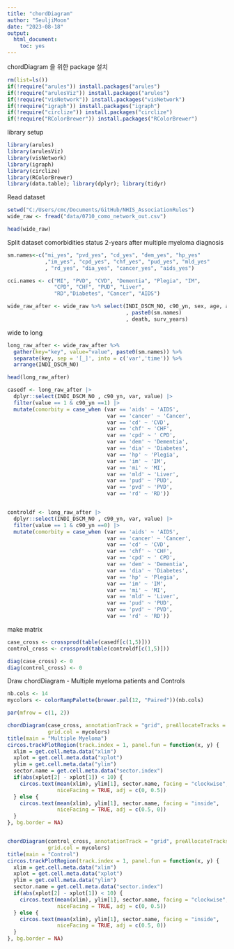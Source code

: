 ---
title: "chordDiagram"
author: "SeuljiMoon"
date: "2023-08-18"
output: 
  html_document: 
    toc: yes
---

chordDiagram 을 위한 package 설치

```{r echo=T , message=F}
rm(list=ls())
if(!require("arules")) install.packages("arules")
if(!require("arulesViz")) install.packages("arules")
if(!require("visNetwork")) install.packages("visNetwork")
if(!require("igraph")) install.packages("igraph")
if(!require("circlize")) install.packages("circlize")
if(!require("RColorBrewer")) install.packages("RColorBrewer")
```

library setup
```{r library}
library(arules)
library(arulesViz)
library(visNetwork)
library(igraph) 
library(circlize) 
library(RColorBrewer) 
library(data.table); library(dplyr); library(tidyr)
```

Read dataset
```{r read dataset}
setwd("C:/Users/cmc/Documents/GitHub/NHIS_AssociationRules")
wide_raw <- fread("data/0710_como_network_out.csv")

head(wide_raw)
```

Split dataset
comorbidities status 2-years after multiple myeloma diagnosis

```{r split dataset}
sm.names<-c("mi_yes", "pvd_yes", "cd_yes", "dem_yes", "hp_yes"
            ,"im_yes", "cpd_yes", "chf_yes", "pud_yes", "mld_yes"
            , "rd_yes", "dia_yes", "cancer_yes", "aids_yes")

cci.names <- c("MI", "PVD", "CVD", "Dementia", "Plegia", "IM",
               "CPD", "CHF", "PUD", "Liver",
               "RD","Diabetes", "Cancer", "AIDS")

wide_raw_after <- wide_raw %>% select(INDI_DSCM_NO, c90_yn, sex, age, ageg4, insu_g2
                                      , paste0(sm.names)
                                      , death, surv_years)
```


wide to long
```{r wide to long form}
long_raw_after <- wide_raw_after %>% 
  gather(key="key", value="value", paste0(sm.names)) %>% 
  separate(key, sep = '[_]', into = c('var','time')) %>% 
  arrange(INDI_DSCM_NO)

head(long_raw_after)
```

```{r case control dataset}
casedf <- long_raw_after |>
  dplyr::select(INDI_DSCM_NO , c90_yn, var, value) |> 
  filter(value == 1 & c90_yn ==1) |> 
  mutate(comorbity = case_when (var == 'aids' ~ 'AIDS', 
                                var == 'cancer' ~ 'Cancer', 
                                var == 'cd' ~ 'CVD',
                                var == 'chf' ~ 'CHF',
                                var == 'cpd' ~ ' CPD',
                                var == 'dem' ~ 'Dementia',
                                var == 'dia' ~ 'Diabetes',
                                var == 'hp' ~ 'Plegia',
                                var == 'im' ~ 'IM',
                                var == 'mi' ~ 'MI',
                                var == 'mld' ~ 'Liver',
                                var == 'pud' ~ 'PUD',
                                var == 'pvd' ~ 'PVD',
                                var == 'rd' ~ 'RD'))


controldf <- long_raw_after |>
  dplyr::select(INDI_DSCM_NO , c90_yn, var, value) |> 
  filter(value == 1 & c90_yn ==0) |> 
  mutate(comorbity = case_when (var == 'aids' ~ 'AIDS', 
                                var == 'cancer' ~ 'Cancer', 
                                var == 'cd' ~ 'CVD',
                                var == 'chf' ~ 'CHF',
                                var == 'cpd' ~ ' CPD',
                                var == 'dem' ~ 'Dementia',
                                var == 'dia' ~ 'Diabetes',
                                var == 'hp' ~ 'Plegia',
                                var == 'im' ~ 'IM',
                                var == 'mi' ~ 'MI',
                                var == 'mld' ~ 'Liver',
                                var == 'pud' ~ 'PUD',
                                var == 'pvd' ~ 'PVD',
                                var == 'rd' ~ 'RD'))
```

make matrix
```{r matrix}
case_cross <- crossprod(table(casedf[c(1,5)]))
control_cross <- crossprod(table(controldf[c(1,5)]))

diag(case_cross) <- 0 
diag(control_cross) <- 0
```

Draw chordDiagram - Multiple myeloma patients and Controls
```{r case chordDiagram}
nb.cols <- 14
mycolors <- colorRampPalette(brewer.pal(12, "Paired"))(nb.cols)

par(mfrow = c(1, 2))

chordDiagram(case_cross, annotationTrack = "grid", preAllocateTracks = list(track.height = 0.1), 
             grid.col = mycolors)
title(main = "Multiple Myeloma")
circos.trackPlotRegion(track.index = 1, panel.fun = function(x, y) {
  xlim = get.cell.meta.data("xlim")
  xplot = get.cell.meta.data("xplot")
  ylim = get.cell.meta.data("ylim")
  sector.name = get.cell.meta.data("sector.index")
  if(abs(xplot[2] - xplot[1]) < 10) {
    circos.text(mean(xlim), ylim[1], sector.name, facing = "clockwise",
                niceFacing = TRUE, adj = c(0, 0.5))
  } else {
    circos.text(mean(xlim), ylim[1], sector.name, facing = "inside",
                niceFacing = TRUE, adj = c(0.5, 0))
  }
}, bg.border = NA)


chordDiagram(control_cross, annotationTrack = "grid", preAllocateTracks = list(track.height = 0.1), 
             grid.col = mycolors)
title(main = "Control")
circos.trackPlotRegion(track.index = 1, panel.fun = function(x, y) {
  xlim = get.cell.meta.data("xlim")
  xplot = get.cell.meta.data("xplot")
  ylim = get.cell.meta.data("ylim")
  sector.name = get.cell.meta.data("sector.index")
  if(abs(xplot[2] - xplot[1]) < 10) {
    circos.text(mean(xlim), ylim[1], sector.name, facing = "clockwise",
                niceFacing = TRUE, adj = c(0, 0.5))
  } else {
    circos.text(mean(xlim), ylim[1], sector.name, facing = "inside",
                niceFacing = TRUE, adj = c(0.5, 0))
  }
}, bg.border = NA)

```

